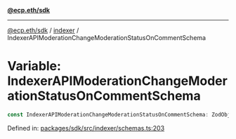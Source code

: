 [**@ecp.eth/sdk**](../../index.mdx)

***

[@ecp.eth/sdk](/sdk-reference/index.mdx) / [indexer](/sdk-reference/indexer/index.mdx) / IndexerAPIModerationChangeModerationStatusOnCommentSchema

# Variable: IndexerAPIModerationChangeModerationStatusOnCommentSchema

```ts
const IndexerAPIModerationChangeModerationStatusOnCommentSchema: ZodObject<IndexerAPIModerationChangeModerationStatusOnCommentSchemaType> = IndexerAPICommentSchema;
```

Defined in: [packages/sdk/src/indexer/schemas.ts:203](https://github.com/ecp-eth/comments-monorepo/blob/main/packages/sdk/src/indexer/schemas.ts#L203)
